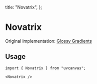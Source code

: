   title: "Novatrix",
};

# Novatrix

Original implementation: [Glossy Gradients](https://www.shadertoy.com/view/lX2GDR)

<ComponentWrapper>
  <Novatrix />
</ComponentWrapper>

## Usage

```tsx
import { Novatrix } from "uvcanvas";
```

```tsx
<Novatrix />
```
